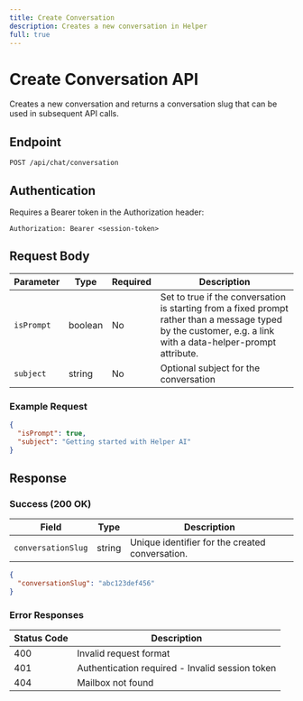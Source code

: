 ```yaml
---
title: Create Conversation
description: Creates a new conversation in Helper
full: true
---
```


# Create Conversation API

Creates a new conversation and returns a conversation slug that can be used in subsequent API calls.

## Endpoint

```
POST /api/chat/conversation
```

## Authentication

Requires a Bearer token in the Authorization header:

```
Authorization: Bearer <session-token>
```

## Request Body

| Parameter  | Type    | Required | Description                                                                                                                                                   |
| ---------- | ------- | -------- | ------------------------------------------------------------------------------------------------------------------------------------------------------------- |
| `isPrompt` | boolean | No       | Set to true if the conversation is starting from a fixed prompt rather than a message typed by the customer, e.g. a link with a data-helper-prompt attribute. |
| `subject`  | string  | No       | Optional subject for the conversation                                                                                                                         |

### Example Request

```json
{
  "isPrompt": true,
  "subject": "Getting started with Helper AI"
}
```

## Response

### Success (200 OK)

| Field              | Type   | Description                                     |
| ------------------ | ------ | ----------------------------------------------- |
| `conversationSlug` | string | Unique identifier for the created conversation. |

```json
{
  "conversationSlug": "abc123def456"
}
```

### Error Responses

| Status Code | Description                                         |
| ----------- | --------------------------------------------------- |
| 400         | Invalid request format                              |
| 401         | Authentication required - Invalid session token    |
| 404         | Mailbox not found                                   |
